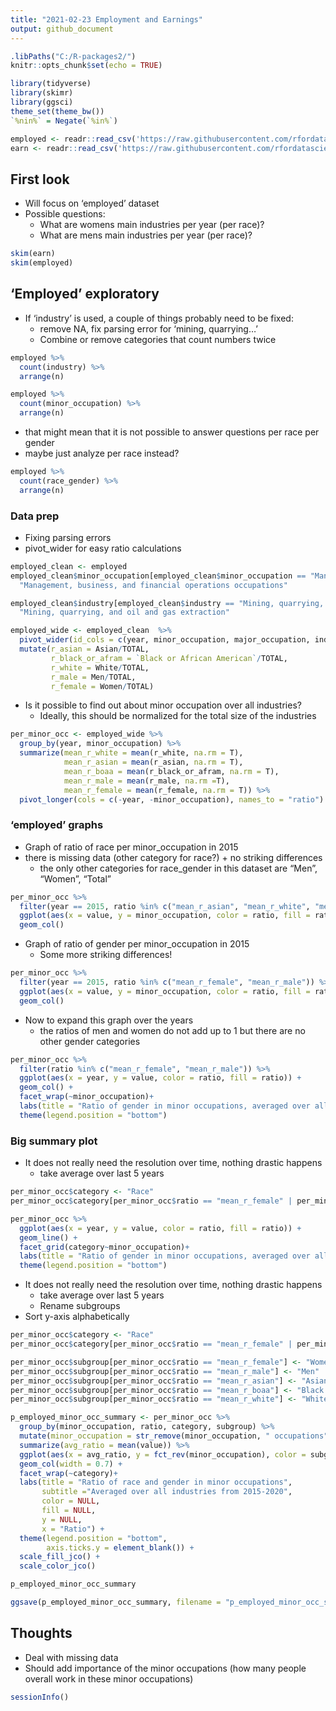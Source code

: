 ```yaml
---
title: "2021-02-23 Employment and Earnings"
output: github_document
---
```


```r
.libPaths("C:/R-packages2/")
knitr::opts_chunk$set(echo = TRUE)
```



```r
library(tidyverse)
library(skimr)
library(ggsci)
theme_set(theme_bw())
`%nin%` = Negate(`%in%`)
```


```r
employed <- readr::read_csv('https://raw.githubusercontent.com/rfordatascience/tidytuesday/master/data/2021/2021-02-23/employed.csv')
earn <- readr::read_csv('https://raw.githubusercontent.com/rfordatascience/tidytuesday/master/data/2021/2021-02-23/earn.csv')

```
## First look

* Will focus on 'employed' dataset
* Possible questions:
  * What are womens main industries per year (per race)? 
  * What are mens main industries per year (per race)?

```r
skim(earn)
skim(employed)
```

## 'Employed' exploratory

* If 'industry' is used, a couple of things probably need to be fixed:
  * remove NA, fix parsing error for 'mining, quarrying...'
  * Combine or remove categories that count numbers twice



```r
employed %>% 
  count(industry) %>% 
  arrange(n)
```

```r
employed %>% 
  count(minor_occupation) %>% 
  arrange(n)
```
* that might mean that it is not possible to answer questions per race per gender
* maybe just analyze per race instead?

```r
employed %>% 
  count(race_gender) %>% 
  arrange(n)
```

### Data prep

* Fixing parsing errors
* pivot_wider for easy ratio calculations


```r
employed_clean <- employed
employed_clean$minor_occupation[employed_clean$minor_occupation == "Manage-ment, business, and financial operations occupations"] <- 
  "Management, business, and financial operations occupations"

employed_clean$industry[employed_clean$industry == "Mining, quarrying, and\r\noil and gas extraction"] <- 
  "Mining, quarrying, and oil and gas extraction"

employed_wide <- employed_clean  %>% 
  pivot_wider(id_cols = c(year, minor_occupation, major_occupation, industry),  names_from = race_gender, values_from = employ_n) %>% 
  mutate(r_asian = Asian/TOTAL, 
         r_black_or_afram = `Black or African American`/TOTAL, 
         r_white = White/TOTAL,
         r_male = Men/TOTAL, 
         r_female = Women/TOTAL)


```

* Is it possible to find out about minor occupation over all industries? 
  * Ideally, this should be normalized for the total size of the industries

```r
per_minor_occ <- employed_wide %>% 
  group_by(year, minor_occupation) %>% 
  summarize(mean_r_white = mean(r_white, na.rm = T), 
            mean_r_asian = mean(r_asian, na.rm = T),
            mean_r_boaa = mean(r_black_or_afram, na.rm = T),
            mean_r_male = mean(r_male, na.rm =T),
            mean_r_female = mean(r_female, na.rm = T)) %>% 
  pivot_longer(cols = c(-year, -minor_occupation), names_to = "ratio")

```

### 'employed' graphs

* Graph of ratio of race per minor_occupation in 2015
* there is missing data (other category for race?)  + no striking differences
  * the only other categories for race_gender in this dataset are "Men", "Women", "Total"

```r
per_minor_occ %>% 
  filter(year == 2015, ratio %in% c("mean_r_asian", "mean_r_white", "mean_r_boaa")) %>% 
  ggplot(aes(x = value, y = minor_occupation, color = ratio, fill = ratio)) +
  geom_col()
```


* Graph of ratio of gender per minor_occupation in 2015
  * Some more striking differences!


```r
per_minor_occ %>% 
  filter(year == 2015, ratio %in% c("mean_r_female", "mean_r_male")) %>% 
  ggplot(aes(x = value, y = minor_occupation, color = ratio, fill = ratio)) +
  geom_col()
```

* Now to expand this graph over the years
  * the ratios of men and women do not add up to 1 but there are no other gender categories


```r
per_minor_occ %>% 
  filter(ratio %in% c("mean_r_female", "mean_r_male")) %>%
  ggplot(aes(x = year, y = value, color = ratio, fill = ratio)) +
  geom_col() +
  facet_wrap(~minor_occupation)+ 
  labs(title = "Ratio of gender in minor occupations, averaged over all industries") +
  theme(legend.position = "bottom")
```

### Big summary plot

* It does not really need the resolution over time, nothing drastic happens
  * take average over last 5 years 

```r
per_minor_occ$category <- "Race"
per_minor_occ$category[per_minor_occ$ratio == "mean_r_female" | per_minor_occ$ratio == "mean_r_male" ] <- "Gender"

per_minor_occ %>% 
  ggplot(aes(x = year, y = value, color = ratio, fill = ratio)) +
  geom_line() +
  facet_grid(category~minor_occupation)+ 
  labs(title = "Ratio of gender in minor occupations, averaged over all industries") +
  theme(legend.position = "bottom")
```

* It does not really need the resolution over time, nothing drastic happens
  * take average over last 5 years 
  * Rename subgroups
* Sort y-axis alphabetically

  

```r
per_minor_occ$category <- "Race"
per_minor_occ$category[per_minor_occ$ratio == "mean_r_female" | per_minor_occ$ratio == "mean_r_male" ] <- "Gender"

per_minor_occ$subgroup[per_minor_occ$ratio == "mean_r_female"] <- "Women"
per_minor_occ$subgroup[per_minor_occ$ratio == "mean_r_male"] <- "Men"
per_minor_occ$subgroup[per_minor_occ$ratio == "mean_r_asian"] <- "Asian"
per_minor_occ$subgroup[per_minor_occ$ratio == "mean_r_boaa"] <- "Black or African American"
per_minor_occ$subgroup[per_minor_occ$ratio == "mean_r_white"] <- "White"

p_employed_minor_occ_summary <- per_minor_occ %>% 
  group_by(minor_occupation, ratio, category, subgroup) %>%
  mutate(minor_occupation = str_remove(minor_occupation, " occupations")) %>% 
  summarize(avg_ratio = mean(value)) %>% 
  ggplot(aes(x = avg_ratio, y = fct_rev(minor_occupation), color = subgroup, fill = subgroup)) +
  geom_col(width = 0.7) +
  facet_wrap(~category)+ 
  labs(title = "Ratio of race and gender in minor occupations",
       subtitle ="Averaged over all industries from 2015-2020", 
       color = NULL, 
       fill = NULL,
       y = NULL,
       x = "Ratio") +
  theme(legend.position = "bottom",
        axis.ticks.y = element_blank()) +
  scale_fill_jco() +
  scale_color_jco()

p_employed_minor_occ_summary 
```


```r
ggsave(p_employed_minor_occ_summary, filename = "p_employed_minor_occ_summary.png", units = "cm", width = 14, height = 10, limitsize = F, scale = 1.4)
```

## Thoughts

* Deal with missing data
* Should add importance of the minor occupations (how many people overall work in these minor occupations)


```r
sessionInfo()
```


















